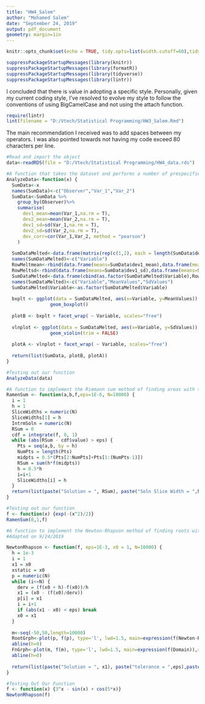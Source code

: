 ```yaml
---
title: "HW4_Salem"
author: "Mohamed Salem"
date: "September 24, 2019"
output: pdf_document
geometry: margin=1in
---
```


```r
knitr::opts_chunk$set(echo = TRUE, tidy.opts=list(width.cutoff=60),tidy=TRUE,fig.height = 4.4, fig.width = 6, fig.align = 'center')
```

```r
suppressPackageStartupMessages(library(knitr))
suppressPackageStartupMessages(library(formatR))
suppressPackageStartupMessages(library(tidyverse))
suppressPackageStartupMessages(library(lintr))
```

I concluded that there is value in adopting a specific style. Personally, given my current coding style, I've resolved to evolve my style to follow the conventions of using BigCamelCase and not using the attach function.


```r
require(lintr)
lint(filename = "D:/Vtech/Statistical Programming/HW3_Salem.Rmd")
```

The main recommendation I received was to add spaces between my operators. I was also pointed towards not having my code exceed 80 characters per line.

```r

#Read and import the object
data<-readRDS(file = "D:/Vtech/Statistical Programming/HW4_data.rds")

#A function that takes the dataset and performs a number of prespecified exploratory analyses on them
AnalyzeData<-function(x) {
  SumData<-x
  names(SumData)<-c("Observer","Var_1","Var_2")
  SumData<-SumData %>%
    group_by(Observer)%>%
    summarise(
      dev1_mean=mean(Var_1,na.rm = T),
      dev2_mean=mean(Var_2,na.rm = T),
      dev1_sd=sd(Var_1,na.rm = T),
      dev2_sd=sd(Var_2,na.rm = T),
      dev_corr=cor(Var_1,Var_2, method = "pearson")
    ) 
  
  SumDataMelted<-data.frame(matrix(rep(c(1,2), each = length(SumData$dev1_mean),nrow = length(SumData$dev1_mean), ncol=1)))
  names(SumDataMelted)<-c("Variable")
  RowMeltmean<-rbind(data.frame(means=SumData$dev1_mean),data.frame(means=SumData$dev2_mean))
  RowMeltsd<-rbind(data.frame(means=SumData$dev1_sd),data.frame(means=SumData$dev2_sd))
  SumDataMelted<-data.frame(cbind(as.factor(SumDataMelted$Variable),RowMeltmean$means,RowMeltsd))
  names(SumDataMelted)<-c("Variable","MeanValues","SdValues")
  SumDataMelted$Variable<-as.factor(SumDataMelted$Variable)
  
  bxplt <- ggplot(data = SumDataMelted, aes(x=Variable, y=MeanValues)) +
                geom_boxplot()
  
  plotB <- bxplt + facet_wrap( ~ Variable, scales="free")
  
  vlnplot <- ggplot(data = SumDataMelted, aes(x=Variable, y=SdValues)) + 
                geom_violin(trim = FALSE)
  
  plotA <- vlnplot + facet_wrap( ~ Variable, scales="free")
  
  return(list(SumData, plotB, plotA))
}
```
\newpage
```r
#Testing out our function
AnalyzeData(data)
```
\newpage
```r
#A function to implement the Riemann sum method of finding areas with the arguments a, b, f, eps, N, representing the starting point of a continuous domain, the ending point of a continuous domain, our function, our tolerance level, and maximum number of iterations, respectively. 
RamenSum <- function(a,b,f,eps=1E-6, N=10000) {
  i = 1
  h = 1
  SliceWidths = numeric(N)
  SliceWidths[1] = h
  IntrmSoln = numeric(N)
  RSum = 0
  cdf = integrate(f, 0, 1)
  while (abs(RSum - cdf$value) > eps) {
    Pts = seq(a,b, by = h)
    NumPts = length(Pts)
    midpts = 0.5*(Pts[2:NumPts]+Pts[1:(NumPts-1)])
    RSum = sum(h*f(midpts))
    h = 0.5*h
    i=i+1
    SliceWidths[i] = h
  }
  return(list(paste("Solution = ", RSum), paste("Soln Slice Width = ",h), paste("True Integral = ",cdf$value),SliceWidths[1:(i-1)]))
}
```

```r
#Testing out our function
f <- function(x) {exp(-(x^2)/2)}
RamenSum(0,1,f)
```
\newpage
```r
#A function to implement the Newton-Rhapson method of finding roots with the arguments f, eps, x0, N, representing our function, our tolerance level, our initial guess, and maximum number of iterations, respectively. Function adapted from code by Yin Zhao, available at: https://www.academia.edu/7031789/Newton-Raphson_Method_in_R
#Adapted on 9/24/2019

NewtonRhapson <- function(f, eps=1E-3, x0 = 1, N=10000) {
  h = 1e-3
  i = 1
  x1 = x0
  xstatic = x0
  p = numeric(N)
  while (i<=N) {
    derv = (f(x0 + h)-f(x0))/h
    x1 = (x0 - (f(x0)/derv))
    p[i] = x1
    i = i+1
    if (abs(x1 - x0) < eps) break
    x0 = x1
  }
  
  m<-seq(-50,50,length=10000)
  RootGrph<-plot(p, f(p), type='l', lwd=1.5, main=expression(f(Newton-Rhapson),xlim = c(-9,9), ylim = c(-5,5), ylab = "f(x)"))
  abline(h=0)
  FnGrph<-plot(m, f(m), type='l', lwd=1.5, main=expression(f(Domain)),xlim = c(-9,9), ylim = c(-5,5), ylab = "f(x)")
  abline(h=0)
  
  return(list(paste("Solution = ", x1), paste("tolerance = ",eps),paste("Initial Guess = ",xstatic),paste("Initial Interval = ",xstatic, " to ",xstatic+h),Solution_Iterations = p[1:(i-1)],RootGrph, FnGrph))
}
```

```r
#Testing Out Our Function
f <- function(x) {3^x - sin(x) + cos(5*x)}
NewtonRhapson(f)
```